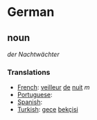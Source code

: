 =German=

==noun==
''der Nachtwächter''

===Translations===
*[[French]]: [[veilleur]] [[de]] [[nuit]] ''m''
*[[Portuguese]]: [[]]
*[[Spanish]]: [[]]
*[[Turkish]]: [[gece]] [[bekçisi]]